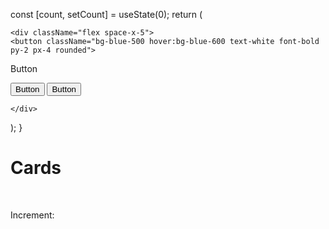


  const [count, setCount] = useState(0);
  return (
    <div >
  
    <div className="flex space-x-5">
    <button className="bg-blue-500 hover:bg-blue-600 text-white font-bold py-2 px-4 rounded">
  Button
</button>

<button className="bg-black hover:bg-slate-900 text-white font-bold py-2 px-4 rounded">
  Button
</button>

<button className="bg-red-500 hover:bg-red-600 text-white font-bold py-2 px-4 rounded">
  Button
</button>

</div>
   
    
    </div>
  );
}

# Cards
<br />


<Counter>Increment: </Counter>
